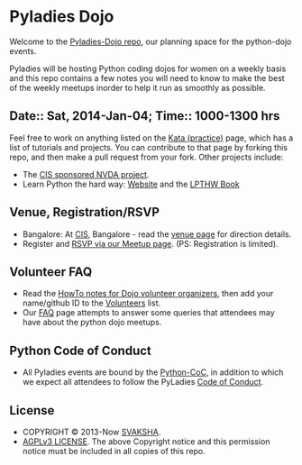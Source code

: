 = Pyladies Dojo =
Welcome to the [https://github.com/svaksha/pyladies-dojo/ Pyladies-Dojo repo], our planning space for the python-dojo events.

Pyladies will be hosting Python coding dojos for women on a weekly basis and this repo contains a few notes you will need to know to make the best of the weekly meetups inorder to help it run as smoothly as possible.


== Date:: Sat, 2014-Jan-04; Time:: 1000-1300 hrs ==
Feel free to work on anything listed on the [https://github.com/svaksha/pyladies-dojo/blob/master/Kata.mediawiki Kata (practice)] page, which has a list of tutorials and projects. You can contribute to that page by forking this repo, and then make a pull request from your fork. Other projects include:
* The [https://github.com/svaksha/pyladies-dojo/blob/master/Jobs-FOSS/CIS.mediawiki CIS sponsored NVDA project].
* Learn Python the hard way: [http://learnpythonthehardway.org Website] and the [http://learnpythonthehardway.org/book/ LPTHW Book]


== Venue, Registration/RSVP ==
* Bangalore: At [http://cis-india.org/about CIS], Bangalore - read the [https://github.com/svaksha/pyladies-dojo/blob/master/Venue-BLR.mediawiki venue page] for direction details.
* Register and [https://www.meetup.com/PyladiesBangalore/ RSVP via our Meetup page]. (PS: Registration is limited).


== Volunteer FAQ ==
* Read the [https://github.com/svaksha/pyladies-dojo/blob/master/VolunteerHandbook/VenueHowto.mediawiki HowTo notes for Dojo volunteer organizers], then add your name/github ID to the [https://github.com/svaksha/pyladies-dojo/blob/master/VolunteerHandbook/Volunteers.mediawiki Volunteers] list.
* Our [https://github.com/svaksha/pyladies-dojo/blob/master/FAQ.mediawiki FAQ] page attempts to answer some queries that attendees may have about the python dojo meetups.


== Python Code of Conduct ==
* All Pyladies events are bound by the [http://www.python.org/psf/codeofconduct/ Python-CoC], in addition to which we expect all attendees to follow the PyLadies [http://www.pyladies.com/CodeOfConduct/ Code of Conduct].


== License ==
* COPYRIGHT © 2013-Now [https://github.com/svaksha SVAKSHA].
* [http://www.gnu.org/licenses/agpl.html AGPLv3 LICENSE]. The above Copyright notice and this permission notice must be included in all copies of this repo.
